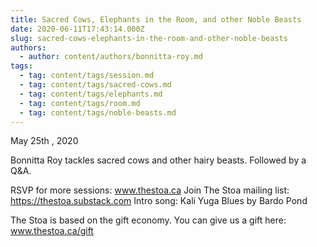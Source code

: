 ```yaml
---
title: Sacred Cows, Elephants in the Room, and other Noble Beasts
date: 2020-06-11T17:43:14.000Z
slug: sacred-cows-elephants-in-the-room-and-other-noble-beasts
authors:
  - author: content/authors/bonnitta-roy.md
tags:
  - tag: content/tags/session.md
  - tag: content/tags/sacred-cows.md
  - tag: content/tags/elephants.md
  - tag: content/tags/room.md
  - tag: content/tags/noble-beasts.md
---
```


May 25th , 2020

Bonnitta Roy tackles sacred cows and other hairy beasts. Followed by a Q&A.


RSVP for more sessions: www.thestoa.ca
Join The Stoa mailing list: https://thestoa.substack.com
Intro song: Kali Yuga Blues by Bardo Pond

The Stoa is based on the gift economy. You can give us a gift here: www.thestoa.ca/gift
